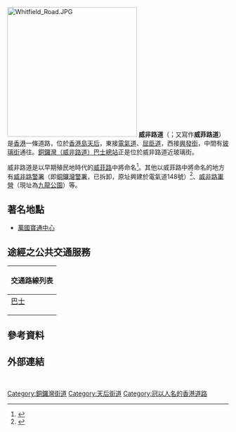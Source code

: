 {{Infobox Hong Kong Road
| 中文街道名稱 = 威非路道
| 英文街道名稱 = Whitfield Road
| 圖片 = File:Whitfield Road (full view and sky-blue version).JPG
| 圖片說明 = 威非路道東端向西望 
| 路段總長度 = 0.15
| 車速限制 = 
| 行車線數量 = 雙線單程
| 所在地區 = [[灣仔區|灣仔區]][[銅鑼灣|銅鑼灣]]
| 起點 = [[電氣道|電氣道]]／[[屈臣道|屈臣道]]
| 終點 = [[興發街|興發街]]
| 通車日期 =
}}
[[File:Whitfield_Road.JPG|295px]]
'''威非路道'''（{{lang-en|Whitfield Road}}；又寫作'''威菲路道'''）是[[香港|香港]]一條道路，位於[[香港島|香港島]][[天后_(香港)|天后]]，東接[[電氣道|電氣道]]、[[屈臣道|屈臣道]]，西接[[興發街|興發街]]，中間有[[玻璃街|玻璃街]]通往。[[銅鑼灣（威非路道）巴士總站|銅鑼灣（威非路道）巴士總站]]正是位於威非路道近玻璃街。

威非路道是以早期殖民地時代的[[威菲路|威菲路]]中將命名<ref>{{Cite web |url=http://www.hk-place.com/view.php?id=330 |title=道路及鐵路－道路名稱(五)英官員命名道路 |access-date=2007-03-03 |archive-url=https://web.archive.org/web/20071224163439/http://www.hk-place.com/view.php?id=330 |archive-date=2007-12-24 |dead-url=yes }}</ref>。其他以威菲路中將命名的地方有[[威非路警署|威非路警署]]（即[[銅鑼灣警署|銅鑼灣警署]]，已拆卸，原址興建於電氣道148號）<ref>{{cite magazine|url=http://www.ecampustoday.com.hk/book-detail.php?id=3289|title=香港文物探知館|magazine=今日校園|issue=236|archive-url=https://web.archive.org/web/20201207064000/http://www.ecampustoday.com.hk/book-detail.php?id=3289|archive-date=2020-12-07|deadurl=no|access-date=2020-12-07}}</ref>、[[威非路軍營|威非路軍營]]（現址為[[九龍公園|九龍公園]]）等。

==著名地點==
*[[萬國寶通中心|萬國寶通中心]]

==途經之公共交通服務==
{| class="mw-collapsible mw-collapsed wikitable" style="background:white; margin: 0 auto; width: auto;"  
! 交通路線列表
|-
|
;[[香港巴士|巴士]]
{{港島巴士簡單列表|5X}}
|}

==參考資料==
{{reflist}}

==外部連結==
{{commonscat-inline|Whitfield Road}}

<br>
{{HK-trans-stub}}

[[Category:銅鑼灣街道|Category:銅鑼灣街道]]
[[Category:天后街道|Category:天后街道]]
[[Category:冠以人名的香港道路|Category:冠以人名的香港道路]]